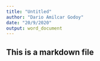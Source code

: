 ---
title: "Untitled"
author: "Dario Amilcar Godoy"
date: "20/9/2020"
output: word_document
---
## This is a markdown file